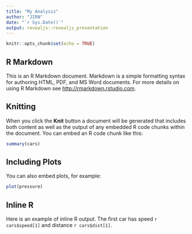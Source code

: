 ```yaml
---
title: "My Analysis"
author: "JIRN"
date: "`r Sys.Date()`"
output: revealjs::revealjs_presentation
---
```


```r
knitr::opts_chunk$set(echo = TRUE)
```

## R Markdown

This is an R Markdown document. Markdown is a simple formatting syntax for authoring HTML, PDF, and MS Word documents. For more details on using R Markdown see <http://rmarkdown.rstudio.com>.

## Knitting

When you click the **Knit** button a document will be generated that includes both content as well as the output of any embedded R code chunks within the document. You can embed an R code chunk like this:

```r
summary(cars)
```

## Including Plots

You can also embed plots, for example:

```r
plot(pressure)
```

## Inline R

Here is an example of inline R output.  The first car has speed `r cars$speed[1]` and distance `r cars$dist[1]`.
